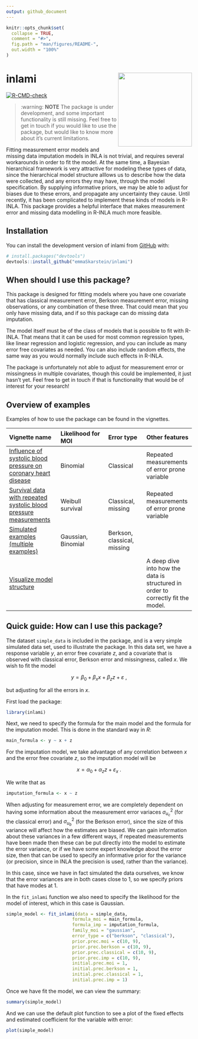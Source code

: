 ```yaml
---
output: github_document
---
```


<!-- README.md is generated from README.Rmd. Please edit that file -->
<!-- Build rd-file with devtools::build_readme() -->


```r
knitr::opts_chunk$set(
  collapse = TRUE,
  comment = "#>",
  fig.path = "man/figures/README-",
  out.width = "100%"
)
```

# inlami <a href='https://github.com/emmaSkarstein/inlami'><img src='man/figures/inlami_transparent.png' style="float:right; height:200px;" /></a>


<!-- badges: start -->
[![R-CMD-check](https://github.com/emmaSkarstein/inlami/actions/workflows/R-CMD-check.yaml/badge.svg)](https://github.com/emmaSkarstein/inlami/actions/workflows/R-CMD-check.yaml)
<!-- badges: end -->

> :warning: **NOTE** The package is under development, and some important functionality is still missing. Feel free to get in touch if you would like to use the package, but would like to know more about it's current limitations.


Fitting measurement error models and missing data imputation models in INLA is not trivial, and requires several workarounds in order to fit the model. At the same time, a Bayesian hierarchical framework is very attractive for modeling these types of data, since the hierarchical model structure alllows us to describe how the data were collected, and any errors they may have, through the model specification. By supplying informative priors, we may be able to adjust for biases due to these errors, and propagate any uncertainty they cause. Until recently, it has been complicated to implement these kinds of models in R-INLA. This package provides a helpful interface that makes measurement error and missing data modelling in R-INLA much more feasible.

## Installation

You can install the development version of inlami from
[GitHub](https://github.com/) with:

``` r
# install.packages("devtools")
devtools::install_github("emmaSkarstein/inlami")
```

## When should I use this package?

This package is designed for fitting models where you have one covariate that has classical measurement error, Berkson measurement error, missing observations, or any combination of these three. That could mean that you only have missing data, and if so this package can do missing data imputation.

The model itself must be of the class of models that is possible to fit with R-INLA. That means that it can be used for most common regression types, like linear regression and logistic regression, and you can include as many error free covariates as needed. You can also include random effects, the same way as you would normally include such effects in R-INLA.

The package is unfortunately not able to adjust for measurement error or missingness in multiple covariates, though this could be implemented, it just hasn't yet. Feel free to get in touch if that is functionality that would be of interest for your research!

## Overview of examples

Examples of how to use the package can be found in the vignettes. 

|Vignette name | Likelihood for MOI | Error type | Other features |
|:-----------|:----------|:--------|:----------|
|[Influence of systolic blood pressure on coronary heart disease](https://emmaskarstein.github.io/inlami/articles/Framingham_heart_study.html) | Binomial | Classical | Repeated measurements of error prone variable |
|[Survival data with repeated systolic blood pressure measurements](https://emmaskarstein.github.io/inlami/articles/nhanes_survival.html) | Weibull survival | Classical, missing | Repeated measurements of error prone variable|
| [Simulated examples (multiple examples)](https://emmaskarstein.github.io/inlami/articles/simulated_examples.html) | Gaussian, Binomial | Berkson, classical, missing | |
|[Visualize model structure](https://emmaskarstein.github.io/inlami/articles/Visualize_model_structure.html) ||| A deep dive into how the data is structured in order to correctly fit the model. |


## Quick guide: How can I use this package?

The dataset `simple_data` is included in the package, and is a very simple simulated data set, used to illustrate the package. In this data set, we have a response variable $y$, an error free covariate $z$, and a covariate that is observed with classical error, Berkson error and missingness, called $x$. We wish to fit the model 

$$
 y = \beta_0 + \beta_x x + \beta_z z + \varepsilon \ ,
$$

but adjusting for all the errors in $x$.

First load the package:
```r
library(inlami)
```

Next, we need to specify the formula for the main model and the formula for the imputation model. This is done in the standard way in *R*:

```r
main_formula <- y ~ x + z
```

For the imputation model, we take advantage of any correlation between $x$ and the error free covariate $z$, so the imputation model will be

$$
 x = \alpha_0 + \alpha_z z + \varepsilon_x \ .
$$

We write that as

```r
imputation_formula <- x ~ z
```

When adjusting for measurement error, we are completely dependent on having some information about the measurement error variaces $\sigma_{u_c}^2$ (for the classical error) and $\sigma_{u_b}^2$ (for the Berkson error), since the size of this variance will affect how the estimates are biased. We can gain information about these variances in a few different ways, if repeated measurements have been made then these can be put directly into the model to estimate the error variance, or if we have some expert knowledge about the error size, then that can be used to specify an informative prior for the variance (or precision, since in INLA the precision is used, rather than the variance). 

In this case, since we have in fact simulated the data ourselves, we know that the error variances are in both cases close to 1, so we specify priors that have modes at 1.

In the `fit_inlami` function we also need to specify the likelihood for the model of interest, which in this case is Gaussian.

```r
simple_model <- fit_inlami(data = simple_data, 
                         formula_moi = main_formula, 
                         formula_imp = imputation_formula, 
                         family_moi = "gaussian",
                         error_type = c("berkson", "classical"),
                         prior.prec.moi = c(10, 9),
                         prior.prec.berkson = c(10, 9), 
                         prior.prec.classical = c(10, 9),
                         prior.prec.imp = c(10, 9),
                         initial.prec.moi = 1,
                         initial.prec.berkson = 1,
                         initial.prec.classical = 1,
                         initial.prec.imp = 1)
```

Once we have fit the model, we can view the summary:

```r
summary(simple_model)
```

And we can use the default plot function to see a plot of the fixed effects and estimated coefficient for the variable with error:

```r
plot(simple_model)
```



